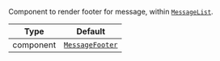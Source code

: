Component to render footer for message, within [`MessageList`](../../../../ui-components/message_list.mdx).

| Type      | Default                                                         |
| --------- | --------------------------------------------------------------- |
| component | [`MessageFooter`](../../../../ui-components/message_footer.mdx) |
